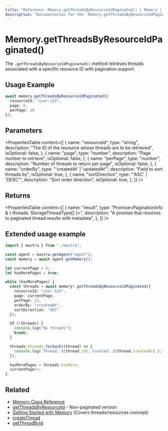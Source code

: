```yaml
---
title: "Reference: Memory.getThreadsByResourceIdPaginated() | Memory | Mastra Docs"
description: "Documentation for the `Memory.getThreadsByResourceIdPaginated()` method in Mastra, which retrieves threads associated with a specific resource ID with pagination support."
---
```


# Memory.getThreadsByResourceIdPaginated()

The `.getThreadsByResourceIdPaginated()` method retrieves threads associated with a specific resource ID with pagination support.

## Usage Example

```typescript copy
await memory.getThreadsByResourceIdPaginated({
  resourceId: "user-123",
  page: 0,
  perPage: 10
});
```

## Parameters

<PropertiesTable
  content={[
    {
      name: "resourceId",
      type: "string",
      description: "The ID of the resource whose threads are to be retrieved",
      isOptional: false,
    },
    {
      name: "page",
      type: "number",
      description: "Page number to retrieve",
      isOptional: false,
    },
    {
      name: "perPage",
      type: "number",
      description: "Number of threads to return per page",
      isOptional: false,
    },
    {
      name: "orderBy",
      type: "'createdAt' | 'updatedAt'",
      description: "Field to sort threads by",
      isOptional: true,
    },
    {
      name: "sortDirection",
      type: "'ASC' | 'DESC'",
      description: "Sort order direction",
      isOptional: true,
    },
  ]}
/>

## Returns

<PropertiesTable
  content={[
    {
      name: "result",
      type: "Promise<PaginationInfo & { threads: StorageThreadType[] }>",
      description: "A promise that resolves to paginated thread results with metadata",
    },
  ]}
/>

## Extended usage example

```typescript filename="src/test-memory.ts" showLineNumbers copy
import { mastra } from "./mastra";

const agent = mastra.getAgent("agent");
const memory = await agent.getMemory();

let currentPage = 0;
let hasMorePages = true;

while (hasMorePages) {
  const threads = await memory?.getThreadsByResourceIdPaginated({
    resourceId: "user-123",
    page: currentPage,
    perPage: 25,
    orderBy: "createdAt",
    sortDirection: "ASC"
  });

  if (!threads) {
    console.log("No threads");
    break;
  }

  threads.threads.forEach((thread) => {
    console.log(`Thread: ${thread.id}, Created: ${thread.createdAt}`);
  });

  hasMorePages = threads.hasMore;
  currentPage++;
}
```

## Related

- [Memory Class Reference](/reference/memory/Memory.mdx)
- [getThreadsByResourceId](/reference/memory/getThreadsByResourceId.mdx) - Non-paginated version
- [Getting Started with Memory](/docs/memory/overview.mdx) (Covers threads/resources concept)
- [createThread](/reference/memory/createThread.mdx)
- [getThreadById](/reference/memory/getThreadById.mdx)
